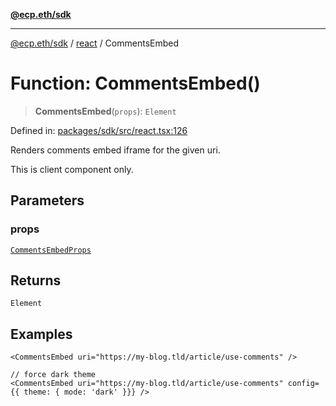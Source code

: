 [**@ecp.eth/sdk**](/sdk-reference/index.mdx)

***

[@ecp.eth/sdk](/sdk-reference/index.mdx) / [react](/sdk-reference/react/index.mdx) / CommentsEmbed

# Function: CommentsEmbed()

> **CommentsEmbed**(`props`): `Element`

Defined in: [packages/sdk/src/react.tsx:126](https://github.com/ecp-eth/comments-monorepo/blob/main/packages/sdk/src/react.tsx#L126)

Renders comments embed iframe for the given uri.

This is client component only.

## Parameters

### props

[`CommentsEmbedProps`](/sdk-reference/react/type-aliases/CommentsEmbedProps.mdx)

## Returns

`Element`

## Examples

```tsx
<CommentsEmbed uri="https://my-blog.tld/article/use-comments" />
```

```tsx
// force dark theme
<CommentsEmbed uri="https://my-blog.tld/article/use-comments" config={{ theme: { mode: 'dark' }}} />
```
